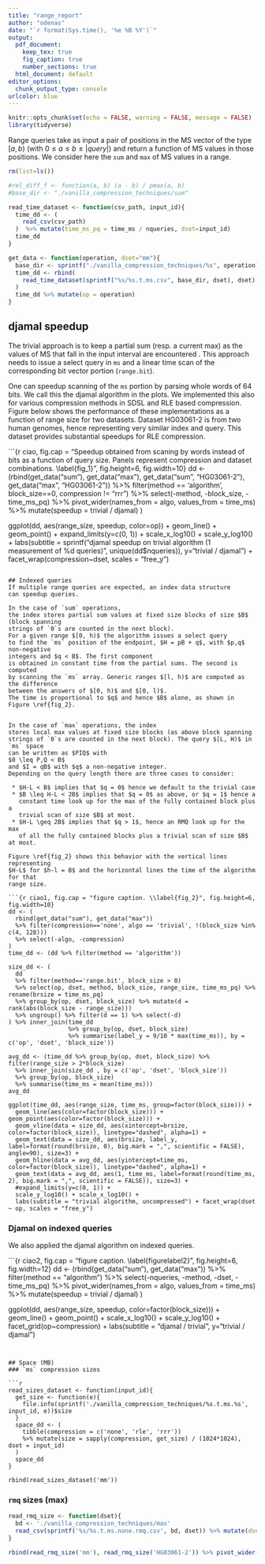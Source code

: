 ```yaml
---
title: "range_report"
author: "odenas"
date: "`r format(Sys.time(), '%e %B %Y')`"
output:
  pdf_document: 
    keep_tex: true
    fig_caption: true
    number_sections: true
  html_document: default
editor_options:
  chunk_output_type: console
urlcolor: blue
---
```


```r
knitr::opts_chunk$set(echo = FALSE, warning = FALSE, message = FALSE)
library(tidyverse)
```

Range queries take as input a pair of positions in the MS
vector of the type $[a, b)$ (with $0 \leq a \leq b \leq |query|$)
and return a function of MS values in those positions. We consider
here the `sum` and `max` of MS values in a range.

```r
rm(list=ls())

#rel_diff_f <- function(a, b) (a - b) / pmax(a, b)
#base_dir <- "./vanilla_compression_techniques/sum"

read_time_dataset <- function(csv_path, input_id){
  time_dd <- (
    read_csv(csv_path)
  )  %>% mutate(time_ms_pq = time_ms / nqueries, dset=input_id)
  time_dd
}

get_data <- function(operation, dset="mm"){
  base_dir <- sprintf("./vanilla_compression_techniques/%s", operation)
  time_dd <- rbind(
    read_time_dataset(sprintf("%s/%s.t.ms.csv", base_dir, dset), dset)
  )
  time_dd %>% mutate(op = operation)
}

```
## djamal speedup
The trivial approach is to keep a partial sum (resp. a current max) as the values of MS that fall in the input
interval are encountered . This approach needs to issue a select query in `ms`
and a linear time scan of the corresponding bit vector portion (`range.bit`).

One can speedup scanning of the `ms` portion by parsing whole words of 64 bits.
We call this the djamal algorithm in the plots. We implemented this also 
for various compression methods in SDSL and RLE based compression. Figure \ref{fig_1} below
shows the performance of these implementations as a function of range size for two datasets. Dataset
HG03061-2 is from two human genomes, hence representing very similar index and query. This dataset
provides substantial speedups for RLE compression.

```{r ciao, fig.cap = "Speedup obtained from scaning by words instead of bits as a function of query size. Panels represent compression and dataset combinations. \\label{fig_1}", fig.height=6, fig.width=10}
dd <- (rbind(get_data("sum"), get_data("max"), get_data("sum", "HG03061-2"), get_data("max", "HG03061-2"))
  %>% filter(method == 'algorithm', block_size==0, compression != "rrr")
  %>% select(-method, -block_size, -time_ms_pq)
  %>% pivot_wider(names_from = algo, values_from = time_ms)
  %>% mutate(speedup = trivial / djamal)
)

ggplot(dd, aes(range_size, speedup, color=op)) +
  geom_line() + geom_point() + 
  expand_limits(y=c(0, 1)) +
  scale_x_log10() + scale_y_log10() +
  labs(subtitle = sprintf("djamal speedup on trivial algorithm (1 measurement of %d queries)", unique(dd$nqueries)),
       y="trivial / djamal") + facet_wrap(compression~dset, scales = "free_y")
```

## Indexed queries
If multiple range queries are expected, an index data structure
can speedup queries. 

In the case of `sum` operations, 
the index stores partial sum values at fixed size blocks of size $B$ (block spanning
strings of `0`s are counted in the next block).
For a given range $[0, h)$ the algorithm issues a select query 
to find the `ms` position of the endpoint, $H = pB + q$, with $p,q$ non-negative
integers and $q < B$. The first component
is obtained in constant time from the partial sums. The second is computed 
by scanning the `ms` array. Generic ranges $[l, h)$ are computed as the difference
between the answers of $[0, h)$ and $[0, l)$.
The time is proportional to $q$ and hence $B$ alone, as shown in Figure \ref{fig_2}.


In the case of `max` operations, the index
stores local max values at fixed size blocks (as above block spanning
strings of `0`s are counted in the next block). The query $[L, H)$ in `ms` space
can be written as $PIQ$ with
$0 \leq P,Q < B$
and $I = qB$ with $q$ a non-negative integer.
Depending on the query length there are three cases to consider:

 * $H-L < B$ implies that $q = 0$ hence we default to the trivial case
 * $B \leq H-L < 2B$ implies that $q = 0$ as above, or $q = 1$ hence a
   constant time look up for the max of the fully contained block plus a
   trivial scan of size $B$ at most.
 * $H-L \geq 2B$ implies that $q > 1$, hence an RMQ look up for the max
   of all the fully contained blocks plus a trivial scan of size $B$ at most.

Figure \ref{fig_2} shows this behavior with the vertical lines representing
$H-L$ for $h-l = B$ and the horizontal lines the time of the algorithm for that
range size.

```{r ciao1, fig.cap = "figure caption. \\label{fig_2}", fig.height=6, fig.width=10}
dd <- (
  rbind(get_data("sum"), get_data("max"))
  %>% filter(compression=='none', algo == 'trivial', !(block_size %in% c(4, 128)))
  %>% select(-algo, -compression)
)
time_dd <- (dd %>% filter(method == 'algorithm'))

size_dd <- (
  dd 
  %>% filter(method=='range.bit', block_size > 0)
  %>% select(op, dset, method, block_size, range_size, time_ms_pq) %>% rename(brsize = time_ms_pq)
  %>% group_by(op, dset, block_size) %>% mutate(d = rank(abs(block_size - range_size)))
  %>% ungroup() %>% filter(d == 1) %>% select(-d)
) %>% inner_join(time_dd
                 %>% group_by(op, dset, block_size)
                 %>% summarise(label_y = 9/10 * max(time_ms)), by = c('op', 'dset', 'block_size'))

avg_dd <- (time_dd %>% group_by(op, dset, block_size) %>% filter(range_size > 2*block_size)
  %>% inner_join(size_dd , by = c('op', 'dset', 'block_size'))
  %>% group_by(op, block_size)
  %>% summarise(time_ms = mean(time_ms)))
avg_dd

ggplot(time_dd, aes(range_size, time_ms, group=factor(block_size))) +
  geom_line(aes(color=factor(block_size))) +  geom_point(aes(color=factor(block_size))) + 
  geom_vline(data = size_dd, aes(xintercept=brsize, color=factor(block_size)), linetype="dashed", alpha=1) +
  geom_text(data = size_dd, aes(brsize, label_y, label=format(round(brsize, 0), big.mark = ",", scientific = FALSE), angle=90), size=3) +
  geom_hline(data = avg_dd, aes(yintercept=time_ms, color=factor(block_size)), linetype="dashed", alpha=1) +
  geom_text(data = avg_dd, aes(1, time_ms, label=format(round(time_ms, 2), big.mark = ",", scientific = FALSE)), size=3) +
  #expand_limits(y=c(0, 1)) +
  scale_y_log10() + scale_x_log10() +
  labs(subtitle = "trivial algorithm, uncompressed") + facet_wrap(dset ~ op, scales = "free_y")
```

### Djamal on indexed queries
We also applied the djamal algorithm on indexed queries.

```{r ciao2, fig.cap = "figure caption. \\label{figurelabel2}", fig.height=6, fig.width=12}
dd <- (rbind(get_data("sum"), get_data("max"))
  %>% filter(method == "algorithm")
  %>% select(-nqueries, -method, -dset, -time_ms_pq)
  %>% pivot_wider(names_from = algo, values_from = time_ms)
  %>% mutate(speedup = trivial / djamal)
)

ggplot(dd, aes(range_size, speedup, color=factor(block_size))) +
  geom_line() + geom_point() +
  scale_x_log10() + scale_y_log10() +
  facet_grid(op~compression) +
  labs(subtitle = "djamal / trivial ", y="trivial / djamal")
```


## Space (MB)
### `ms` compression sizes

```r
read_sizes_dataset <- function(input_id){
  get_size <- function(e){
    file.info(sprintf('./vanilla_compression_techniques/%s.t.ms.%s', input_id, e))$size
  }
  space_dd <- (
    tibble(compression = c('none', 'rle', 'rrr'))
    %>% mutate(size = sapply(compression, get_size) / (1024*1024), dset = input_id)
  )
  space_dd  
}

rbind(read_sizes_dataset('mm'))
```

### `rmq` sizes (max)


```r
read_rmq_size <- function(dset){
  bd <- './vanilla_compression_techniques/max'
  read_csv(sprintf('%s/%s.t.ms.none.rmq.csv', bd, dset)) %>% mutate(dset = dset, size = size / (1024*1024))
}

rbind(read_rmq_size('mm'), read_rmq_size('HG03061-2')) %>% pivot_wider(names_from = itm, values_from = size)
```

